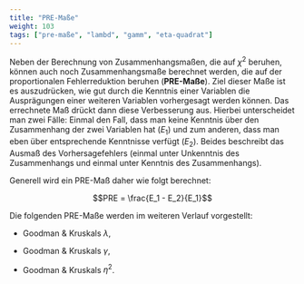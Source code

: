 ```yaml
---
title: "PRE-Maße"
weight: 103
tags: ["pre-maße", "lambd", "gamm", "eta-quadrat"]
---
```


Neben der Berechnung von Zusammenhangsmaßen, die auf $\chi^2$ beruhen, können auch noch Zusammenhangsmaße berechnet werden, die auf der proportionalen Fehlerreduktion beruhen (**PRE-Maße**). Ziel dieser Maße ist es auszudrücken, wie gut durch die Kenntnis einer Variablen die Ausprägungen einer weiteren Variablen vorhergesagt werden können. Das errechnete Maß drückt dann diese Verbesserung aus. 
Hierbei unterscheidet man zwei Fälle: Einmal den Fall, dass man keine Kenntnis über den Zusammenhang der zwei Variablen hat ($E_1$) und zum anderen, dass man eben über entsprechende Kenntnisse verfügt ($E_2$). Beides beschreibt das Ausmaß des Vorhersagefehlers (einmal unter Unkenntnis des Zusammenhangs und einmal unter Kenntnis des Zusammenhangs).

Generell wird ein PRE-Maß daher wie folgt berechnet: 

$$PRE = \frac{E_1 - E_2}{E_1}$$

Die folgenden PRE-Maße werden im weiteren Verlauf vorgestellt: 

- Goodman & Kruskals $\lambda$,

- Goodman & Kruskals $\gamma$,

- Goodman & Kruskals $\eta^2$.